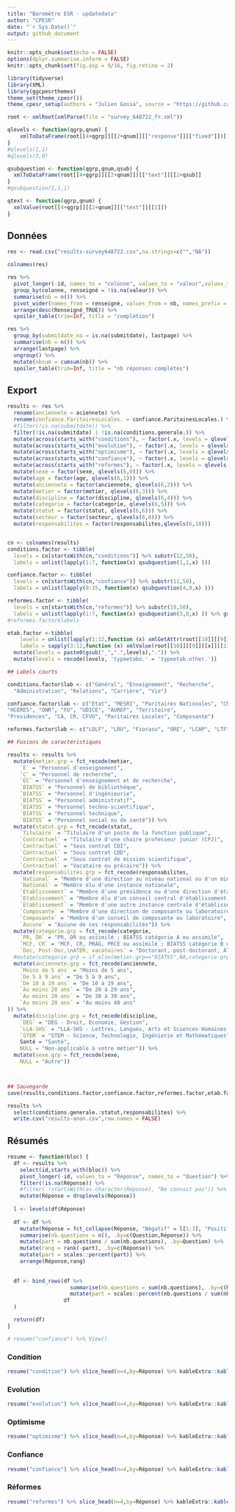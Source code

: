```yaml
---
title: "Baromètre ESR - updatedata"
author: "CPESR"
date: "`r Sys.Date()`"
output: github_document
---
```


```r
knitr::opts_chunk$set(echo = FALSE)
options(dplyr.summarise.inform = FALSE)
knitr::opts_chunk$set(fig.asp = 9/16, fig.retina = 2)

library(tidyverse)
library(XML)
library(ggcpesrthemes)
theme_set(theme_cpesr())
theme_cpesr_setup(authors = "Julien Gossa", source = "https://github.com/cpesr/RFC/")
```


```r
root <- xmlRoot(xmlParse(file = "survey_648722_fr.xml"))

qlevels <- function(qgrp,qnum) {
    xmlToDataFrame(root[[4+qgrp]][[2+qnum]][["response"]][["fixed"]])[["label"]]
}
#qlevels(1,1)
#qlevels(3,0)

qsubquestion <- function(qgrp,qnum,qsub) {
  xmlToDataFrame(root[[4+qgrp]][[2+qnum]])[["text"]][[2+qsub]]
}
#qsubquestion(1,1,1)

qtext <- function(qgrp,qnum) {
  xmlValue(root[[4+qgrp]][[2+qnum]][["text"]][[1]])
}
```

## Données 

```r
res <- read.csv("results-survey648722.csv",na.strings=c("","NA"))

colnames(res)
```

```r
res %>%
  pivot_longer(-id, names_to = "colonne", values_to = "valeur",values_transform = as.character) %>%
  group_by(colonne, renseigné = !is.na(valeur)) %>%
  summarise(nb = n()) %>%
  pivot_wider(names_from = renseigné, values_from = nb, names_prefix = "Renseigné_") %>%
  arrange(desc(Renseigné_TRUE)) %>%
  spoiler_table(trim=Inf, title = "complétion")
```


```r
res %>%
  group_by(submitdate_na = is.na(submitdate), lastpage) %>%
  summarise(nb = n()) %>%
  arrange(lastpage) %>%
  ungroup() %>%
  mutate(nbsum = cumsum(nb)) %>%
  spoiler_table(trim=Inf, title = "nb réponses complètes")
```




## Export

```r
results <- res %>%
  rename(anciennete = aciennete) %>%
  rename(confiance.ParitairesLocales. = confiance.ParitainesLocales.) %>%
  #filter(!is.na(submitdate)) %>%
  filter(!is.na(submitdate) | !is.na(conditions.generale.)) %>%
  mutate(across(starts_with("conditions"), ~ factor(.x, levels = qlevels(1,1)))) %>%
  mutate(across(starts_with("evolution"), ~ factor(.x, levels = qlevels(2,0)))) %>%
  mutate(across(starts_with("optimisme"), ~ factor(.x, levels = qlevels(3,0)))) %>%
  mutate(across(starts_with("confiance"), ~ factor(.x, levels = qlevels(4,0)))) %>%
  mutate(across(starts_with("reformes"), ~ factor(.x, levels = qlevels(5,0)))) %>%
  mutate(sexe = factor(sexe, qlevels(6,0))) %>%
  mutate(age = factor(age, qlevels(6,1))) %>%
  mutate(anciennete = factor(anciennete, qlevels(6,2))) %>%
  mutate(metier = factor(metier, qlevels(6,3))) %>%
  mutate(discipline = factor(discipline, qlevels(6,4))) %>%
  mutate(categorie = factor(categorie, qlevels(6,5))) %>%
  mutate(statut = factor(statut, qlevels(6,6))) %>%
  mutate(secteur = factor(secteur, qlevels(6,8))) %>%
  mutate(responsabilites = factor(responsabilites,qlevels(6,10)))


cn <- colnames(results)
conditions.factor <- tibble(
  levels = cn[startsWith(cn,"conditions")] %>% substr(12,50),
  labels = unlist(lapply(1:7, function(x) qsubquestion(1,1,x) )))

confiance.factor <- tibble(
  levels = cn[startsWith(cn,"confiance")] %>% substr(11,50),
  labels = unlist(lapply(0:15, function(x) qsubquestion(4,0,x) )))

reformes.factor <- tibble(
  levels = cn[startsWith(cn,"reformes")] %>% substr(10,50),
  labels = unlist(lapply(1:7, function(x) qsubquestion(5,0,x) )) %>% gsub(", description)",")",.))
#reformes.factor$labels

etab.factor <-tibble(
    levels = unlist(lapply(1:12,function (x) xmlGetAttr(root[[10]][[9]][[x]],"varName"))),
    labels = sapply(3:12,function (x) xmlValue(root[[10]][[9]][[x]][[1]][[1]][[1]][[1]]))) %>%
  mutate(levels = paste0(gsub("_",".",levels),".")) %>%
  mutate(levels = recode(levels, 'typeetabo.' = 'typeetab.other.')) 

## Labels courts

conditions.factor$lab <- c("Général", "Enseignement", "Recherche", 
  "Administration", "Relations", "Carrière", "Vie")

confiance.factor$lab <- c("Etat", "MESRI", "Paritaires Nationales", "CNU", "CoNRS", "ANR", 
"HCERES", "ONR", "FU", "UDICE", "AUREF", "Territoire", 
"Presidences", "CA, CR, CFVU", "Paritaires Locales", "Composante")

reformes.factor$lab <- c("LOLF", "LRU", "Fioraso", "ORE", "LCAP", "LTF", "LPPR")

## Fusions de caractéristiques

results <- results %>%
  mutate(metier.grp = fct_recode(metier,
    `E` = "Personnel d'enseignement", 
    `C` = "Personnel de recherche", 
    `EC` = "Personnel d'enseignement et de recherche", 
    `BIATSS` = "Personnel de bibliothéque", 
    `BIATSS` = "Personnel d'ingénieurie", 
    `BIATSS` = "Personnel administratif", 
    `BIATSS` = "Personnel techno-scientifique", 
    `BIATSS` = "Personnel technique", 
    `BIATSS` = "Personnel social ou de santé")) %>%
  mutate(statut.grp = fct_recode(statut,
    `Titulaire` = "Titulaire d'un poste de la fonction publique", 
    `Contractuel` = "Titulaire d'une chaire professeur junior (CPJ)", 
    `Contractuel` = "Sous contrat CDI", 
    `Contractuel` = "Sous contrat CDD", 
    `Contractuel` = "Sous contrat de mission scientifique", 
    `Contractuel` = "Vacataire ou précaire")) %>%
  mutate(responsabilites.grp = fct_recode(responsabilites,
    `National` = "Membre d'une direction au niveau national ou d'un ministère", 
    `National` = "Membre élu d'une instance nationale", 
    `Etablissement` = "Membre d'une présidence ou d'une direction d'établissement", 
    `Etablissement` = "Membre élu d'un conseil central d'établissement (CA, CR, CFVU...)",
    `Etablissement` = "Membre d'une autre instance centrale d'établissement", 
    `Composante` = "Membre d'une direction de composante ou laboratoire", 
    `Composante` = "Membre d'un conseil de composante ou laboratoire", 
    `Aucune` = "Aucune de ces responsabilités")) %>%
  mutate(categorie.grp = fct_recode(categorie,
    `PR, DR` = "PR, DR ou assimilé ; BIATSS catégorie A ou assimilé", 
    `MCF, CR` = "MCF, CR, PRAG, PRCE ou assimilé ; BIATSS catégorie B ou assimilé",
    `Doc, Post-Doc,\nATER, vacataires` = "Doctorant, post-doctorant, ATER, ATEN, vacataire ou assimilé ; BIASS catégorie C ou assimilé")) %>%
  #mutate(categorie.grp = if_else(metier.grp=="BIATSS",NA,categorie.grp)) %>%
  mutate(anciennete.grp = fct_recode(anciennete,
    `Moins de 5 ans` = "Moins de 5 ans", 
    `De 5 à 9 ans` = "De 5 à 9 ans", 
    `De 10 à 19 ans` = "De 10 à 19 ans", 
    `Au moins 20 ans` = "De 20 à 29 ans", 
    `Au moins 20 ans` = "De 30 à 39 ans", 
    `Au moins 20 ans` = "Au moins 40 ans"
)) %>%
  mutate(discipline.grp = fct_recode(discipline,
    `DEG` = "DEG - Droit, Economie, Gestion", 
    `LLA-SHS` = "LLA-SHS - Lettres, Langues, Arts et Sciences Humaines et Sociales", 
    `STEM` = "STEM - Science, Technologie, Ingénierie et Mathématiques", 
    Santé = "Santé", 
    NULL = "Non-applicable à votre métier")) %>%
  mutate(sexe.grp = fct_recode(sexe,
    NULL = "Autre")) 



## Sauvegarde 
save(results,conditions.factor,confiance.factor,reformes.factor,etab.factor, file="results.RData")

results %>%
  select(conditions.generale.:statut,responsabilites) %>% 
  write.csv("results-anon.csv",row.names = FALSE)
```


## Résumés 

```r
resume <- function(bloc) {
  df <- results %>%
    select(id,starts_with(bloc)) %>%
    pivot_longer(-id, values_to = "Réponse", names_to = "Question") %>%
    filter(!is.na(Réponse)) %>%
    #filter( !startsWith(as.character(Réponse), "Ne connait pas")) %>%
    mutate(Réponse = droplevels(Réponse)) 
  
  l <- levels(df$Réponse)
  
  df <- df %>%
    mutate(Réponse = fct_collapse(Réponse, "Négatif" = l[1:3], "Positif"=l[5:7])) %>%
    summarise(nb.questions = n(), .by=c(Question,Réponse)) %>%
    mutate(part = nb.questions / sum(nb.questions), .by=Question) %>%
    mutate(rang = rank(-part), .by=c(Réponse)) %>%
    mutate(part = scales::percent(part)) %>%
    arrange(Réponse,rang)
    
  
  df <- bind_rows(df %>%
                    summarise(nb.questions = sum(nb.questions), .by=c(Réponse)) %>%
                    mutate(part = scales::percent(nb.questions / sum(nb.questions))),
                  df
  )

  return(df) 
}

# resume("confiance") %>% View()
```


### Condition

```r
resume("condition") %>% slice_head(n=4,by=Réponse) %>% kableExtra::kable()
```

### Evolution

```r
resume("evolution") %>% slice_head(n=4,by=Réponse) %>% kableExtra::kable()
```

### Optimisme

```r
resume("optimisme") %>% slice_head(n=4,by=Réponse) %>% kableExtra::kable()
```

### Confiance

```r
resume("confiance") %>% slice_head(n=4,by=Réponse) %>% kableExtra::kable()
```

### Réformes

```r
resume("reformes") %>% slice_head(n=4,by=Réponse) %>% kableExtra::kable()
```

